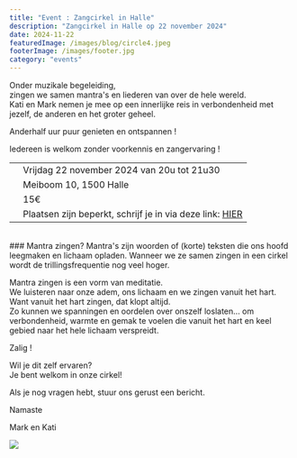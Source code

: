```yaml
---
title: "Event : Zangcirkel in Halle"
description: "Zangcirkel in Halle op 22 november 2024"
date: 2024-11-22
featuredImage: /images/blog/circle4.jpeg
footerImage: /images/footer.jpg
category: "events"
---
```


Onder muzikale begeleiding,  
zingen we samen mantra's en liederen van over de hele wereld.  
Kati en Mark nemen je mee op een innerlijke reis in verbondenheid met jezelf, de anderen en het groter geheel.

Anderhalf uur puur genieten en ontspannen !

Iedereen is welkom zonder voorkennis en zangervaring !

|  | |
| :---: | --- |
|<CalendarIcon/>| Vrijdag 22 november 2024 van 20u tot 21u30 |
| <LocationIcon/> | Meiboom 10, 1500 Halle | 
| <MoneyIcon/> | 15€ | 
| <BellIcon/> | Plaatsen zijn beperkt, schrijf je in via deze link: [HIER](https://forms.gle/89ow7wKgjHToPmVQ9) | 

<br/>
### Mantra zingen?
Mantra's zijn woorden of (korte) teksten die ons hoofd leegmaken en lichaam opladen.
Wanneer we ze samen zingen in een cirkel wordt de trillingsfrequentie nog veel hoger.

Mantra zingen is een vorm van meditatie.  
We luisteren naar onze adem, ons lichaam en we zingen vanuit het hart.  
Want vanuit het hart zingen, dat klopt altijd.  
Zo kunnen we spanningen en oordelen over onszelf loslaten… om verbondenheid, warmte en gemak te voelen die vanuit het hart en keel gebied naar het hele lichaam verspreidt.

Zalig !

Wil je dit zelf ervaren?  
Je bent welkom in onze cirkel!

Als je nog vragen hebt, stuur ons gerust een bericht.

Namaste

Mark en Kati

<Content fullwidth height="50vh">
  <Image src="/images/blog/zangcirkel.jpg" noContainer/>
</Content>

